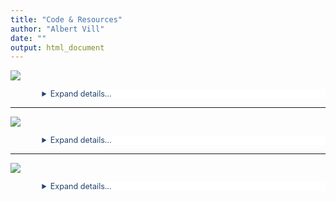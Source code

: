 ```yaml
---
title: "Code & Resources"
author: "Albert Vill"
date: ""
output: html_document
---
```

[![](https://github-readme-stats.vercel.app/api/pin/?username=acvill&repo=bracken_plot&bg_color=21436e&text_color=ededed&title_color=30ff53&hide_border=true&icon_color=ededed)](https://github.com/acvill/bracken_plot)

<details>
  <summary>Expand details...</summary>

As a graduate student studying metagenomics, I frequently use Derrick Wood's [Kraken2](https://doi.org/10.1186/s13059-019-1891-0) software for accurate and lightning-fast classification of short reads. [Bracken](https://doi.org/10.7717/peerj-cs.104) is complimentary software that uses Kraken reports to produce genus- and species-level abundance estimates. Often, a first step in metagenomic analysis is examining the distribution of different organisms across samples. To that end, I've created a [simple shiny app](https://acvill.shinyapps.io/bracken_plot/) for quick, customizable plotting of taxonomic structures encoded in multi-sample Bracken reports. 

<center>

![Example output from the bracken_plot app showing genus-level relative abudance across oral microbiome samples. Don't mind the human read contamination!](/img/about/bracken_barplot.png "Bracken bar plot"){ width=75% }

</center>
</details>

---

[![](https://github-readme-stats.vercel.app/api/pin/?username=acvill&repo=nodeSeqs&bg_color=21436e&text_color=ededed&title_color=30ff53&hide_border=true&icon_color=ededed)](https://github.com/acvill/nodeSeqs)

<details>
  <summary>Expand details...</summary>

[metaSPAdes](https://dx.doi.org/10.1101%2Fgr.213959.116) is a popular tool for assembling short reads from microbiomes. My simplified understanding of short-read de Bruijn graph assemblers is that they fail where ambiguous paths cannot be resolved. While it can be said that these points of failure may be due to certain **structural** features of the underlying sequences -- long repeats or conserved sequences found at multiple loci -- I am interested in the **functional** classification of sequences that occur at nodes on assembly graphs. Put another way, what kinds of genes are poorly represented in metagenomes because they are poorly assembled? From first principles, you might expect pieces of mobile elements like transposases and integrases to be on such a list of genes, since they are often flanked by repeated sequences and present in many copies across different genomic contexts. However, I wanted to take an empirical approach.

nodeSeqs.sh takes in a [**G**raphical **F**ragment **A**ssembly file](http://gfa-spec.github.io/GFA-spec/GFA1.html) and outputs sequences proximal to high-degree nodes. In the language of GFA, this script looks for *segments* that have a large number of *links*, and then filters those segments by *k*-mer coverage to preclude hits that are poorly assembled due to low coverage. The resulting fasta can then be fed into your favorite sequence alignment software.  

<center>

![A partial Bandage graph for a plasmidome assembly shows segments connected by links](/img/about/bandage_sub.svg "Bandage Graph"){ width=75% }

</center>

[See my related post on Bioinformatics Stack Exchange.](https://bioinformatics.stackexchange.com/questions/18476/)

</details>

---

[![](https://github-readme-stats.vercel.app/api/pin/?username=acvill&repo=findMotifs&bg_color=21436e&text_color=ededed&title_color=30ff53&hide_border=true&icon_color=ededed)](https://github.com/acvill/findMotifs)

<details>
  <summary>Expand details...</summary>
  
To understand the genetic context and biological relevance of DNA motifs, it's often valuable to analyze their distribution and sequence conservation. Many programs exist for both the identification of novel motifs and the scoring of known motifs, though few of these tools work out-of-the-box for highly fragmented bacterial genomes. To address this, I've written findMotifs.R -- an easy-to-implement R script to find and score short sequences using position-frequency matrices (PFMs). Given a set of contigs and a list of PFMs, this script returns an easy-to-parse table containing the sequence, score, and strand-wise position of each match above a user-defined threshold. findMotifs.R requires R version 4.0 and three packages: Biostrings, optparse, and stringr.

<center>

![findmotifs.R is invoked from the command line with user inputs. Progress for each motif prints to the console.](/img/about/findmotifs2.PNG "command line screenshot of findMotifs in action"){ width=75% }

</center>
</details>

<style>
p.caption {
  font-size: 0.9em;
  text-align: center;
  color: #7f1cad;
  margin-right: 10%;
  margin-left: 10%;
}
details > summary {
  font-size: 0.9em;
  padding: 0px;
  background-color: #FFFFFF;
  border: none;
  box-shadow: 0px 0px 0px #bbbbbb;
  cursor: pointer;
  margin-left: 10%;
  color: #21436e;
}
</style>

